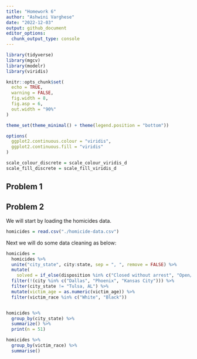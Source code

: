 ```yaml
---
title: "Homework 6"
author: "Ashwini Varghese"
date: "2022-12-03"
output: github_document
editor_options: 
  chunk_output_type: console
---
```


```r
library(tidyverse)
library(mgcv)
library(modelr)
library(viridis)

knitr::opts_chunk$set(
  echo = TRUE,
  warning = FALSE,
  fig.width = 8,
  fig.asp = 6,
  out.width = "90%"
)

theme_set(theme_minimal() + theme(legend.position = "bottom"))

options(
  ggplot2.continuous.colour = "viridis",
  ggplot2.continuous.fill = "viridis"
)

scale_colour_discrete = scale_colour_viridis_d
scale_fill_discrete = scale_fill_viridis_d
```


## Problem 1



## Problem 2

We will start by loading the homicides data. 

```r
homicides = read.csv("./homicide-data.csv")
```

Next we will do some data cleaning as below:

```r
homicides =   
  homicides %>%
  unite("city_state", city:state, sep = ", ", remove = FALSE) %>% 
  mutate(
    solved = if_else(disposition %in% c("Closed without arrest", "Open/No arrest"), "Unsolved", "Solved", NA_character_)) %>%
  filter(!(city %in% c("Dallas", "Phoenix", "Kansas City"))) %>%
  filter(city_state != "Tulsa, AL") %>%
  mutate(victim_age = as.numeric(victim_age)) %>%
  filter(victim_race %in% c("White", "Black"))


homicides %>% 
  group_by(city_state) %>%
  summarize() %>% 
  print(n = 51)

homicides %>% 
  group_by(victim_race) %>%
  summarise() 
  
```









